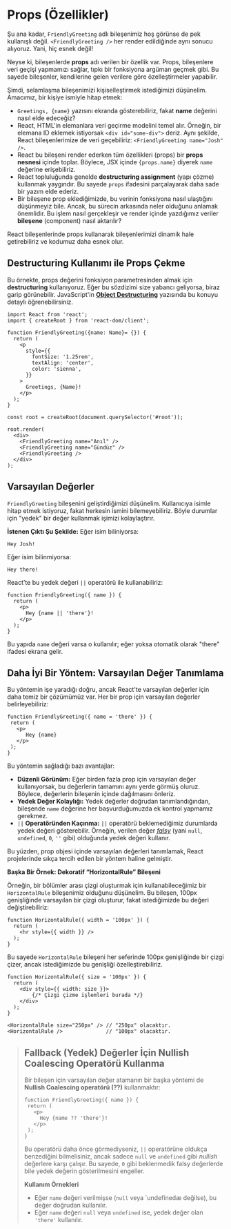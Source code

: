 # Props (Özellikler)

Şu ana kadar, `FriendlyGreeting` adlı bileşenimiz hoş görünse de pek kullanışlı değil. `<FriendlyGreeting />` her render edildiğinde aynı sonucu alıyoruz. Yani, hiç esnek değil!

Neyse ki, bileşenlerde **props** adı verilen bir özellik var. Props, bileşenlere veri geçişi yapmamızı sağlar, tıpkı bir fonksiyona argüman geçmek gibi. Bu sayede bileşenler, kendilerine gelen verilere göre özelleştirmeler yapabilir.

Şimdi, selamlaşma bileşenimizi kişiselleştirmek istediğimizi düşünelim. Amacımız, bir kişiye ismiyle hitap etmek:

- `Greetings, {name}` yazısını ekranda gösterebiliriz, fakat **name** değerini nasıl elde edeceğiz?
- React, HTML'in elemanlara veri geçirme modelini temel alır. Örneğin, bir elemana ID eklemek istiyorsak `<div id="some-div">` deriz. Aynı şekilde, React bileşenlerimize de veri geçebiliriz: `<FriendlyGreeting name="Josh" />`.
- React bu bileşeni render ederken tüm özellikleri (props) bir **props nesnesi** içinde toplar. Böylece, JSX içinde `{props.name}` diyerek `name` değerine erişebiliriz.
- React topluluğunda genelde **destructuring assignment** (yapı çözme) kullanmak yaygındır. Bu sayede `props` ifadesini parçalayarak daha sade bir yazım elde ederiz.
- Bir bileşene prop eklediğimizde, bu verinin fonksiyona nasıl ulaştığını düşünmeyiz bile. Ancak, bu sürecin arkasında neler olduğunu anlamak önemlidir. Bu işlem nasıl gerçekleşir ve render içinde yazdığımız veriler **bileşene** (component) nasıl aktarılır?

React bileşenlerinde props kullanarak bileşenlerimizi dinamik hale getirebiliriz ve kodumuz daha esnek olur.

## Destructuring Kullanımı ile Props Çekme

Bu örnekte, props değerini fonksiyon parametresinden almak için **destructuring** kullanıyoruz. Eğer bu sözdizimi size yabancı geliyorsa, biraz garip görünebilir. JavaScript'in [**Object Destructuring**](/js-basics/object-destructuring) yazısında bu konuyu detaylı öğrenebilirsiniz.

```
import React from 'react';
import { createRoot } from 'react-dom/client';

function FriendlyGreeting({name: Name}= {}) {
  return (
    <p
      style={{
        fontSize: '1.25rem',
        textAlign: 'center',
        color: 'sienna',
      }}
    >
      Greetings, {Name}!
    </p>
  );
}

const root = createRoot(document.querySelector('#root'));

root.render(
  <div>
    <FriendlyGreeting name="Anıl" />
    <FriendlyGreeting name="Gündüz" />
    <FriendlyGreeting />
  </div>
);
```

## Varsayılan Değerler

`FriendlyGreeting` bileşenini geliştirdiğimizi düşünelim. Kullanıcıya isimle hitap etmek istiyoruz, fakat herkesin ismini bilemeyebiliriz. Böyle durumlar için "yedek" bir değer kullanmak işimizi kolaylaştırır.

**İstenen Çıktı Şu Şekilde:**
Eğer isim biliniyorsa:

```
Hey Josh!
```

Eğer isim bilinmiyorsa:

```
Hey there!
```

React’te bu yedek değeri `||` operatörü ile kullanabiliriz:

```
function FriendlyGreeting({ name }) {
  return (
    <p>
      Hey {name || 'there'}!
    </p>
  );
}
```

Bu yapıda `name` değeri varsa o kullanılır; eğer yoksa otomatik olarak "there" ifadesi ekrana gelir.

## Daha İyi Bir Yöntem: Varsayılan Değer Tanımlama

Bu yöntemin işe yaradığı doğru, ancak React'te varsayılan değerler için daha temiz bir çözümümüz var. Her bir prop için varsayılan değerler belirleyebiliriz:

```
function FriendlyGreeting({ name = 'there' }) {
 return (
   <p>
      Hey {name}
   </p>
 );
}
```

Bu yöntemin sağladığı bazı avantajlar:

- **Düzenli Görünüm:** Eğer birden fazla prop için varsayılan değer kullanıyorsak, bu değerlerin tamamını aynı yerde görmüş oluruz. Böylece, değerlerin bileşenin içinde dağılmasını önleriz.
- **Yedek Değer Kolaylığı:** Yedek değerler doğrudan tanımlandığından, bileşende `name` değerine her başvurduğumuzda ek kontrol yapmamız gerekmez.
- `||` **Operatöründen Kaçınma:** `||` operatörü beklemediğimiz durumlarda yedek değeri gösterebilir. Örneğin, verilen değer [_falsy_](/js-basics/truthy-and-falsy) (yani `null`, `undefined`, `0`, `''` gibi) olduğunda yedek değeri kullanır.

Bu yüzden, prop objesi içinde varsayılan değerleri tanımlamak, React projelerinde sıkça tercih edilen bir yöntem haline gelmiştir.

**Başka Bir Örnek: Dekoratif “HorizontalRule” Bileşeni**

Örneğin, bir bölümler arası çizgi oluşturmak için kullanabileceğimiz bir `HorizontalRule` bileşenimiz olduğunu düşünelim. Bu bileşen, 100px genişliğinde varsayılan bir çizgi oluşturur, fakat istediğimizde bu değeri değiştirebiliriz:

```
function HorizontalRule({ width = '100px' }) {
  return (
    <hr style={{ width }} />
  );
}
```

Bu sayede `HorizontalRule` bileşeni her seferinde 100px genişliğinde bir çizgi çizer, ancak istediğimizde bu genişliği özelleştirebiliriz.

```
function HorizontalRule({ size = '100px' }) {
  return (
    <div style={{ width: size }}>
        {/* Çizgi çizme işlemleri burada */}
    </div>
  );
}

<HorizontalRule size="250px" /> // "250px" olacaktır.
<HorizontalRule />              // "100px" olacaktır.
```

> ## Fallback (Yedek) Değerler İçin Nullish Coalescing Operatörü Kullanma
>
> Bir bileşen için varsayılan değer atamanın bir başka yöntemi de **Nullish Coalescing operatörü (??)** kullanmaktır:
>
> ```
> function FriendlyGreeting({ name }) {
>  return (
>    <p>
>      Hey {name ?? 'there'}!
>    </p>
>  );
> }
> ```
>
> Bu operatörü daha önce görmediyseniz, `||` operatörüne oldukça benzediğini bilmelisiniz, ancak sadece `null` ve `undefined` gibi _nullish_ değerlere karşı çalışır. Bu sayede, `0` gibi beklenmedik falsy değerlerde bile yedek değerin gösterilmesini engeller.
>
> **Kullanım Örnekleri**
>
> - Eğer `name` değeri verilmişse (`null` veya `undefinedæ değilse), bu değer doğrudan kullanılır.
> - Eğer `name` değeri `null` veya `undefined` ise, yedek değer olan `'there'` kullanılır.
